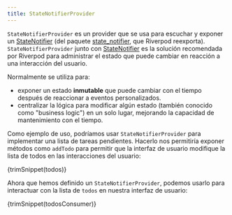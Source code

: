```yaml
---
title: StateNotifierProvider
---
```



`StateNotifierProvider` es un provider que se usa para escuchar y exponer un [StateNotifier] (del paquete [state_notifier], que Riverpod reexporta).  
`StateNotifierProvider` junto con [StateNotifier] es la solución recomendada por Riverpod para administrar el estado que puede cambiar en reacción a una interacción del usuario.

Normalmente se utiliza para:

- exponer un estado **inmutable** que puede cambiar con el tiempo después de reaccionar a eventos personalizados.
- centralizar la lógica para modificar algún estado (también conocido como "business logic") en un solo lugar, mejorando la capacidad de mantenimiento con el tiempo.

Como ejemplo de uso, podríamos usar `StateNotifierProvider` para implementar una lista de tareas pendientes. 
Hacerlo nos permitiría exponer métodos como `addTodo` para permitir que la interfaz de usuario modifique la lista 
de todos en las interacciones del usuario:

<CodeBlock>{trimSnippet(todos)}</CodeBlock>

Ahora que hemos definido un `StateNotifierProvider`, 
podemos usarlo para interactuar con la lista de `todos` en nuestra interfaz de usuario:

<CodeBlock>{trimSnippet(todosConsumer)}</CodeBlock>

[state_notifier]: https://pub.dev/packages/state_notifier
[statenotifier]: https://pub.dev/documentation/state_notifier/latest/state_notifier/StateNotifier-class.html
[provider]: ./provider
[futureprovider]: ./future_provider
